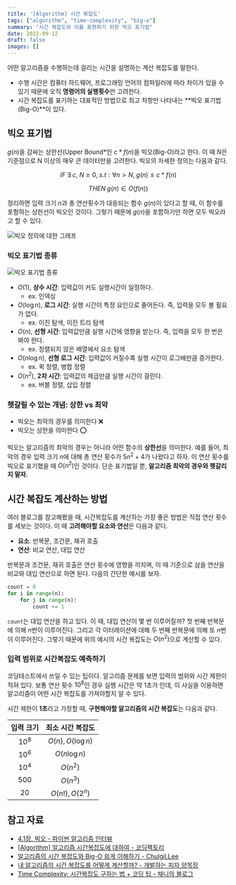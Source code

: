 ```yaml
---
title: '[Algorithm] 시간 복잡도'
tags: ["algorithm", "time-complexity", "big-o"]
summary: "시간 복잡도와 이를 표현하기 위한 빅오 표기법"
date: 2022-09-12
draft: false
images: []
---
```


어떤 알고리즘을 수행하는데 걸리는 시간을 설명하는 계산 복잡도를 말한다.

- 수행 시간은 컴퓨터 하드웨어, 프로그래밍 언어의 컴파일러에 따라 차이가 있을 수 있기 때문에 오직 **명령어의 실행횟수**만 고려한다.
- 시간 복잡도를 표기하는 대표적인 방법으로 최고 차항만 나타내는 **빅오 표기법(Big-O)**이 있다.

## 빅오 표기법

$g(n)$을 감싸는 상한선(Upper Bound*인 $c * f(n)$을 빅오(Big-O)라고 한다. 이 때 $N$은 기준점으로 N 이상의 매우 큰 데이터만을 고려한다. 빅오의 자세한 정의는 다음과 같다.

$$
IF \; \exists \; c, \; N \geq 0, \; s.t: \forall n > N, \; g(n) \leq c*f(n)
$$

$$
THEN \; g(n) \in O(f(n))
$$

정리하면 입력 크기 $n$과 총 연산횟수가 대응되는 함수 $g(n)$이 있다고 할 때, 이 함수를 포함하는 상한선이 빅오인 것이다. 그렇기 때문에 $g(n)$을 포함하기만 하면 모두 빅오라고 할 수 있다.

![빅오 정의에 대한 그래프](/static/images/dev/algorithm/time-complexity/big-o-formula.png)

### 빅오 표기법 종류

![빅오 표기법 종류](/static/images/dev/algorithm/time-complexity/big-o-complexity-chart.png)

- $O(1)$, **상수 시간**: 입력값이 커도 실행시간이 일정하다.
  - ex. 인덱싱
- $O(\log n)$, **로그 시간**: 실행 시간이 특정 요인으로 줄어든다. 즉, 입력을 모두 볼 필요가 없다.
  - ex. 이진 탐색, 이진 트리 탐색
- $O(n)$, **선형 시간**: 입력값만큼 실행 시간에 영향을 받는다. 즉, 입력을 모두 한 번은 봐야 한다.
  - ex. 정렬되지 않은 배열에서 요소 탐색
- $O(n \log n)$, **선형 로그 시간**: 입력값이 커질수록 실행 시간이 로그배만큼 증가한다.
  - ex. 퀵 정렬, 병합 정렬
- $O(n^2)$, **2차 시간**: 입력값의 제곱만큼 실행 시간이 걸린다.
  - ex. 버블 정렬, 삽입 정렬

### 헷갈릴 수 있는 개념: 상한 vs 최악

- 빅오는 최악의 경우를 의미한다 ❌
- 빅오는 상한을 의미한다 ⭕

빅오는 알고리즘의 최악의 경우는 아니라 어떤 함수의 **상한선**을 의미한다. 예를 들어, 최악의 경우 입력 크기 $n$에 대해 총 연산 횟수가 $5n^2+4$가 나왔다고 하자. 이 연산 횟수를 빅오로 표기했을 때 $O(n^2)$인 것이다. 단순 표기법일 뿐, **알고리즘 최악의 경우와 헷갈리지 말자.**

## 시간 복잡도 계산하는 방법

여러 블로그를 참고해봤을 때, 시간복잡도를 계산하는 가장 좋은 방법은 직접 연산 횟수를 세보는 것이다. 이 때 **고려해야할 요소와 연산**은 다음과 같다.

- **요소**: 반복문, 조건문, 재귀 호출
- **연산**: 비교 연산, 대입 연산

반복문과 조건문, 재귀 호출은 연산 횟수에 영향을 끼치며, 이 때 기준으로 삼을 연산을 비교와 대입 연산으로 하면 된다. 다음의 간단한 예시를 보자.

```python
count = 0
for i in range(n):
    for j in range(n):
        count += 1
```

`count`는 대입 연산을 하고 있다. 이 때, 대입 연산이 몇 번 이루어질까? 첫 번째 반복문에 의해 $n$번이 이루어진다. 그리고 각 이터레이션에 대해 두 번째 반복문에 의해 또 $n$번이 이루어진다. 그렇기 때문에 위의 예시의 시간 복잡도는 $O(n^2)$으로 계산할 수 있다.

### 입력 범위로 시간복잡도 예측하기

코딩테스트에서 쓰일 수 있는 팁이다. 알고리즘 문제를 보면 입력의 범위와 시간 제한이 적혀 있다. 보통 연산 횟수 $10^8$인 경우 실행 시간은 약 1초가 인데, 이 사실을 이용하면 알고리즘이 어떤 시간 복잡도를 가져야할지 알 수 있다.

시간 제한이 **1초**라고 가정할 때, **구현해야할 알고리즘의 시간 복잡도**는 다음과 같다.

| **입력 크기** | **최소 시간 복잡도** |
| :-----------: | :------------------: |
|    $10^8$     |  $O(n), O(\log n)$   |
|    $10^6$     |    $O(n \log n)$     |
|    $10^4$     |       $O(n^2)$       |
|     $500$     |       $O(n^3)$       |
|     $20$      |   $O(n!), O(2^n)$    |

## 참고 자료

- [4.1장. 빅오 - 파이썬 알고리즘 인터뷰](https://product.kyobobook.co.kr/detail/S000001932748)
- [[Algorithm] 알고리즘 시간복잡도에 대하여 - 코딩팩토리](https://coding-factory.tistory.com/608)
- [알고리즘의 시간 복잡도와 Big-O 쉽게 이해하기 - Chulgil.Lee](https://blog.chulgil.me/algorithm/)
- [내 알고리즘의 시간 복잡도를 어떻게 계산할까? - 개발하는 피자 양목장](https://pizzasheepsdev.tistory.com/3)
- [Time Complexity: 시간복잡도 구하는 법 + 코딩 팁 - 채니의 블로그](https://mimimimamimimo.tistory.com/2)
